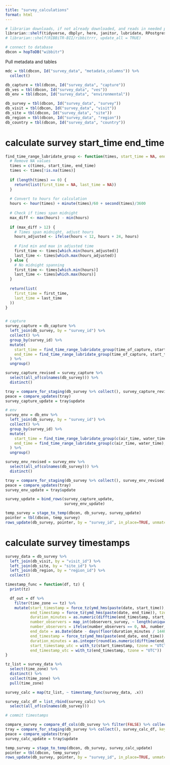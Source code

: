 ```yaml
---
title: "survey_calculations"
format: html
---
```


```r

# librarian downloads, if not already downloaded, and reads in needed packages
librarian::shelf(tidyverse, dbplyr, here, janitor, lubridate, RPostgres, stringr, DBI, parsedate, uuid, hms, RIBBiTR-BII/ribbitrrr)
# librarian::shelf(RIBBiTR-BII/ribbitrrr, update_all = TRUE)

# connect to database
dbcon = hopToDB("wibbitr")

```

Pull metadata and tables
```r
mdc = tbl(dbcon, Id("survey_data", "metadata_columns")) %>%
  collect()

db_capture = tbl(dbcon, Id("survey_data", "capture"))
db_ves = tbl(dbcon, Id("survey_data", "ves"))
db_env = tbl(dbcon, Id("survey_data", "environmental"))

db_survey = tbl(dbcon, Id("survey_data", "survey"))
db_visit = tbl(dbcon, Id("survey_data", "visit"))
db_site = tbl(dbcon, Id("survey_data", "site"))
db_region = tbl(dbcon, Id("survey_data", "region"))
db_country = tbl(dbcon, Id("survey_data", "country"))

```

# calculate survey start_time end_time
```r


find_time_range_lubridate_group <- function(times, start_time = NA, end_time = NA) {
  # Remove NA values
  times = c(times, start_time, end_time)
  times <- times[!is.na(times)]
  
  if (length(times) == 0) {
    return(list(first_time = NA, last_time = NA))
  }
  
  # Convert to hours for calculation
  hours <- hour(times) + minute(times)/60 + second(times)/3600
  
  # Check if times span midnight
  max_diff <- max(hours) - min(hours)
  
  if (max_diff > 12) {
    # Times span midnight, adjust hours
    hours_adjusted <- ifelse(hours < 12, hours + 24, hours)
    
    # Find min and max in adjusted time
    first_time <- times[which.min(hours_adjusted)]
    last_time <- times[which.max(hours_adjusted)]
  } else {
    # No midnight spanning
    first_time <- times[which.min(hours)]
    last_time <- times[which.max(hours)]
  }
  
  return(list(
    first_time = first_time,
    last_time = last_time
  ))
}


# capture
survey_capture = db_capture %>%
  left_join(db_survey, by = "survey_id") %>%
  collect() %>%
  group_by(survey_id) %>%
  mutate(
    start_time = find_time_range_lubridate_group(time_of_capture, start_time, end_time)$first_time,
    end_time = find_time_range_lubridate_group(time_of_capture, start_time, end_time)$last_time
  ) %>%
  ungroup()

survey_capture_revised = survey_capture %>%
  select(all_of(colnames(db_survey))) %>%
  distinct()

tray = compare_for_staging(db_survey %>% collect(), survey_capture_revised, key_columns = "survey_id", report = "survey_capture")
peace = compare_updates(tray)
survey_capture_update = tray$update

# env
survey_env = db_env %>%
  left_join(db_survey, by = "survey_id") %>%
  collect() %>%
  group_by(survey_id) %>%
  mutate(
    start_time = find_time_range_lubridate_group(c(air_time, water_time), start_time, end_time)$first_time,
    end_time = find_time_range_lubridate_group(c(air_time, water_time), start_time, end_time)$last_time
  ) %>%
  ungroup()

survey_env_revised = survey_env %>%
  select(all_of(colnames(db_survey))) %>%
  distinct()

tray = compare_for_staging(db_survey %>% collect(), survey_env_revised, key_columns = "survey_id", report = "survey_env")
peace = compare_updates(tray)
survey_env_update = tray$update

survey_update = bind_rows(survey_capture_update,
                          survey_env_update)

temp_survey = stage_to_temp(dbcon, db_survey, survey_update)
pointer = tbl(dbcon, temp_survey)
rows_update(db_survey, pointer, by = "survey_id", in_place=TRUE, unmatched = "ignore")

```

# calculate survey timestamps
```r
survey_data = db_survey %>%
  left_join(db_visit, by = "visit_id") %>%
  left_join(db_site, by = "site_id") %>%
  left_join(db_region, by = "region_id") %>%
  collect()

timestamp_func = function(df, tz) {
  print(tz)

  df_out = df %>%
    filter(time_zone == tz) %>%
    mutate(start_timestamp = force_tz(ymd_hms(paste(date, start_time)), tzone = tz),
           end_timestamp = force_tz(ymd_hms(paste(date, end_time)), tzone = tz),
           duration_minutes = as.numeric(difftime(end_timestamp, start_timestamp, units = "mins")),
           number_observers = map_int(observers_survey, ~ length(unique(na.omit(unlist(str_split(gsub(" ", "", .x), ",")))))),
           number_observers = ifelse(number_observers == 0, NA, number_observers),
           end_date = as.Date(date - days(floor(duration_minutes / 1440))),
           end_timestamp = force_tz(ymd_hms(paste(end_date, end_time)), tzone = tz),
           duration_minutes = as.integer(round(as.numeric(difftime(end_timestamp, start_timestamp, units = "mins")), digits = 0)),
           start_timestamp_utc = with_tz(start_timestamp, tzone = "UTC"),
           end_timestamp_utc = with_tz(end_timestamp, tzone = "UTC"))
}

tz_list = survey_data %>%
  select(time_zone) %>%
  distinct() %>%
  collect(time_zone) %>%
  pull(time_zone)

survey_calc = map(tz_list, ~ timestamp_func(survey_data, .x))

survey_calc_df = list_rbind(survey_calc) %>%
  select(all_of(colnames(db_survey)))

# commit timestamps

compare_survey = compare_df_cols(db_survey %>% filter(FALSE) %>% collect(), survey_calc_df)
tray = compare_for_staging(db_survey %>% collect(), survey_calc_df, key_columns = "survey_id", report = "survey")
peace = compare_updates(tray)
survey_calc_update = tray$update

temp_survey = stage_to_temp(dbcon, db_survey, survey_calc_update)
pointer = tbl(dbcon, temp_survey)
rows_update(db_survey, pointer, by = "survey_id", in_place=TRUE, unmatched = "ignore")

```